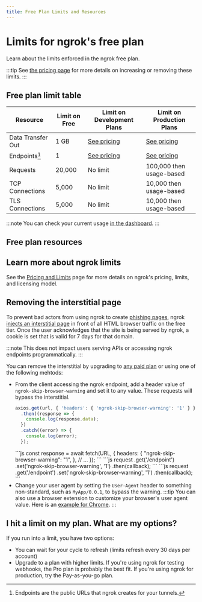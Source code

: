 ```yaml
---
title: Free Plan Limits and Resources
---
```



# Limits for ngrok's free plan

Learn about the limits enforced in the ngrok free plan.

:::tip
See [the pricing page](https://ngrok.com/pricing?ref=docs) for more details on increasing or removing these limits.
:::

## Free plan limit table

| Resource          | Limit on Free | Limit on Development Plans | Limit on Production Plans |
| ----------------- | ------------- | -------------------------- | ------------------------- |
| Data Transfer Out | 1 GB          | [See pricing](https://ngrok.com/pricing?ref=limits-docs)                | [See pricing](https://ngrok.com/pricing?ref=limits-docs)               |
| Endpoints[^1]     | 1             | [See pricing](https://ngrok.com/pricing?ref=limits-docs)                | [See pricing](https://ngrok.com/pricing?ref=limits-docs)               |
| Requests          | 20,000        | No limit                   | 100,000 then usage-based  |
| TCP Connections   | 5,000         | No limit                   | 10,000 then usage-based   |
| TLS Connections   | 5,000         | No limit                   | 10,000 then usage-based   |

:::note
You can check your current usage [in the dashboard](https://dashboard.ngrok.com/usage).
:::

## Free plan resources

<FreeResources />

## Learn more about ngrok limits

See the [Pricing and Limits](/docs/pricing-limits#general-limits) page for more details on ngrok's pricing, limits, and licensing model.

## Removing the interstitial page

To prevent bad actors from using ngrok to create [phishing pages](https://en.wikipedia.org/wiki/Phishing), ngrok [injects an interstitial page](https://ngrok.com/blog-post/fighting-abuse-on-the-ngrok-platform) in front of all HTML browser traffic on the free tier. Once the user acknowledges that the site is being served by ngrok, a cookie is set that is valid for 7 days for that domain.

:::note
This does not impact users serving APIs or accessing ngrok endpoints programmatically.
:::

You can remove the interstitial by upgrading to [any paid plan](https://ngrok.com/pricing?ref=docs-interstitial-removal) or using one of the following mehtods:

- From the client accessing the ngrok endpoint, add a header value of `ngrok-skip-browser-warning` and set it to any value. These requests will bypass the interstitial.
  <Tabs groupId="headers" queryString="library">
    <TabItem value="axios" label="Axios">
    ```js
    axios.get(url, { 'headers': { 'ngrok-skip-browser-warning': '1' } })
      .then((response => {
        console.log(response.data);
      })
      .catch((error) => {
        console.log(error);
      });
    ```
    </TabItem>
    <TabItem value="fetch" label="Fetch" default>    
    ```js
    const response = await fetch(URL, {
      headers: {
        "ngrok-skip-browser-warning": "1",
      },
      // ...
    });
    ```
    </TabItem>
    <TabItem value="superagent" label="Super Agent" default>
    ```js
    request
          .get('/endpoint')
          .set('ngrok-skip-browser-warning', '1')
          .then(callback);
    ```
    </TabItem>
    <TabItem value="jquery" label="JQuery">
    ```js
    request
          .get('/endpoint')
          .set('ngrok-skip-browser-warning', '1')
          .then(callback);
    ```
    </TabItem>
  </Tabs>
- Change your user agent by setting the `User-Agent` header to something non-standard, such as `MyApp/0.0.1`, to bypass the warning.
  :::tip
  You can also use a browser extension to customize your browser's user agent value. Here is an [example for Chrome](https://chromewebstore.google.com/detail/requestly-intercept-modif/mdnleldcmiljblolnjhpnblkcekpdkpa?hl=en-US).
  :::

## I hit a limit on my plan. What are my options?

If you run into a limit, you have two options:

- You can wait for your cycle to refresh (limits refresh every 30 days per account)
- Upgrade to a plan with higher limits. If you're using ngrok for testing webhooks, the Pro plan is probably the best fit. If you're using ngrok for production, try the Pay-as-you-go plan.

[^1]: Endpoints are the public URLs that ngrok creates for your tunnels.
